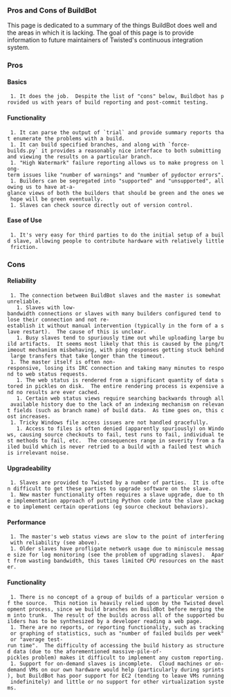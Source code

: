 === Pros and Cons of BuildBot ===

This page is dedicated to a summary of the things BuildBot does well and the areas in which it is lacking.  The goal of this page is to provide information to future maintainers of Twisted's continuous integration system.

=== Pros ===

==== Basics ====

  1. It does the job.  Despite the list of "cons" below, Buildbot has provided us with years of build reporting and post-commit testing.

==== Functionality ====

  1. It can parse the output of `trial` and provide summary reports that enumerate the problems with a build.
  1. It can build specified branches, and along with `force-builds.py` it provides a reasonably nice interface to both submitting and viewing the results on a particular branch.
  1. "High Watermark" failure reporting allows us to make progress on long-term issues like "number of warnings" and "number of pydoctor errors".
  1. Builders can be segregated into "supported" and "unsupported", allowing us to have at-a-glance views of both the builders that should be green and the ones we hope will be green eventually.
  1. Slaves can check source directly out of version control.

==== Ease of Use ====

  1. It's very easy for third parties to do the initial setup of a build slave, allowing people to contribute hardware with relatively little friction.

=== Cons ===

==== Reliability ====

  1. The connection between BuildBot slaves and the master is somewhat unreliable.
    1. Slaves with low-bandwidth connections or slaves with many builders configured tend to lose their connection and not re-establish it without manual intervention (typically in the form of a slave restart).  The cause of this is unclear.
    1. Busy slaves tend to spuriously time out while uploading large build artifacts.  It seems most likely that this is caused by the ping/timeout mechanism misbehaving, with ping responses getting stuck behind large transfers that take longer than the timeout.
  1. The master itself is often non-responsive, losing its IRC connection and taking many minutes to respond to web status requests.
    1. The web status is rendered from a significant quantity of data stored in pickles on disk.  The entire rendering process is expensive and no results are ever cached.
    1. Certain web status views require searching backwards through all available history due to the lack of an indexing mechanism on relevant fields (such as branch name) of build data.  As time goes on, this cost increases.
  1. Tricky Windows file access issues are not handled gracefully.
    1. Access to files is often denied (apparently spuriously) on Windows, causing source checkouts to fail, test runs to fail, individual test methods to fail, etc.  The consequences range in severity from a failed build which is never retried to a build with a failed test which is irrelevant noise.

==== Upgradeability ====

  1. Slaves are provided to Twisted by a number of parties.  It is often difficult to get these parties to upgrade software on the slave.
  1. New master functionality often requires a slave upgrade, due to the implementation approach of putting Python code into the slave package to implement certain operations (eg source checkout behaviors).

==== Performance ====

  1. The master's web status views are slow to the point of interfering with reliability (see above).
  1. Older slaves have profligate network usage due to miniscule message size for log monitoring (see the problem of upgrading slaves).  Apart from wasting bandwidth, this taxes limited CPU resources on the master.

==== Functionality ====

  1. There is no concept of a group of builds of a particular version of the source.  This notion is heavily relied upon by the Twisted development process, since we build branches on BuildBot before merging them into trunk.  The result of the builds across all of the supported builders has to be synthesized by a developer reading a web page.
  1. There are no reports, or reporting functionality, such as tracking or graphing of statistics, such as "number of failed builds per week" or "average test-run time".  The difficulty of accessing the build history as structured data (due to the aforementioned massive-pile-of-pickles problem) makes it difficult to implement any custom reporting.
  1. Support for on-demand slaves is incomplete.  Cloud machines or on-demand VMs on our own hardware would help (particularly during sprints), but BuildBot has poor support for EC2 (tending to leave VMs running indefinitely) and little or no support for other virtualization systems.
